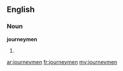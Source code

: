 ==English==

===Noun===
'''journeymen'''

# {{plural of|[[journeyman]]}}

[[ar:journeymen]]
[[fr:journeymen]]
[[my:journeymen]]